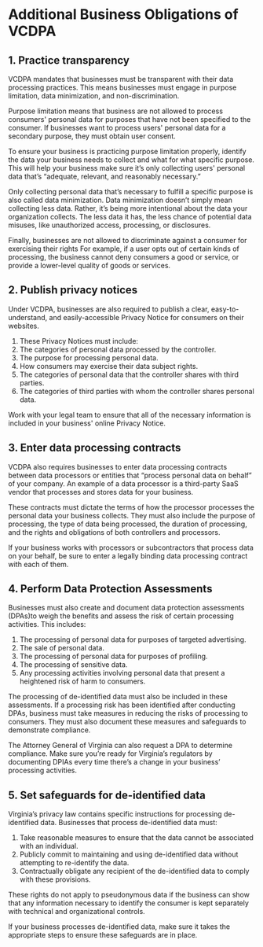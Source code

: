 # Additional Business Obligations of VCDPA

## 1. Practice transparency

VCDPA mandates that businesses must be transparent with their data processing practices. This means businesses must engage in purpose limitation, data minimization, and non-discrimination. 

Purpose limitation means that business are not allowed to process consumers' personal data for purposes that have not been specified to the consumer. If businesses want to process users' personal data for a secondary purpose, they must obtain user consent.  

To ensure your business is practicing purpose limitation properly, identify the data your business needs to collect and what for what specific purpose. This will help your business make sure it’s only collecting users' personal data that’s “adequate, relevant, and reasonably necessary.”

Only collecting personal data that’s necessary to fulfill a specific purpose is also called data minimization. Data minimization doesn’t simply mean collecting less data. Rather, it’s being more intentional about the data your organization collects. The less data it has, the less chance of potential data misuses, like unauthorized access, processing, or disclosures. 

Finally, businesses are not allowed to discriminate against a consumer for exercising their rights  For example, if a user opts out of certain kinds of processing, the business cannot deny consumers a good or service, or provide a lower-level quality of goods or services. 

## 2. Publish privacy notices

Under VCDPA, businesses are also required to publish a clear, easy-to-understand, and easily-accessible Privacy Notice for consumers on their websites.

1. These Privacy Notices must include: 
2. The categories of personal data processed by the controller.
3. The purpose for processing personal data.
4. How consumers may exercise their data subject rights.
5. The categories of personal data that the controller shares with third parties.
6. The categories of third parties with whom the controller shares personal data.

Work with your legal team to ensure that all of the necessary information is included in your business' online Privacy Notice.

## 3. Enter data processing contracts 

VCDPA also requires businesses to enter data processing contracts between data processors or entities that “process personal data on behalf” of your company. An example of a data processor is a third-party SaaS vendor that processes and stores data for your business. 

These contracts must dictate the terms of how the processor processes the personal data your business collects. They must also include the purpose of processing, the type of data being processed, the duration of processing, and the rights and obligations of both controllers and processors. 

If your business works with processors or subcontractors that process data on your behalf, be sure to enter a legally binding data processing contract with each of them.

## 4. Perform Data Protection Assessments

Businesses must also create and document data protection assessments (DPAs)to weigh the benefits and assess the risk of certain processing activities. This includes:

1. The processing of personal data for purposes of targeted advertising.
2. The sale of personal data.
3. The processing of personal data for purposes of profiling.
4. The processing of sensitive data.
5. Any processing activities involving personal data that present a heightened risk of harm to consumers.

The processing of de-identified data must also be included in these assessments. If a processing risk has been identified after conducting DPAs, business must take measures in reducing the risks of processing to consumers. They must also document these measures and safeguards to demonstrate compliance. 

The Attorney General of Virginia can also request a DPA to determine compliance. Make sure you’re ready for Virginia’s regulators by documenting DPIAs every time there’s a change in your business’ processing activities.

## 5. Set safeguards for de-identified data

Virginia’s privacy law contains specific instructions for processing de-identified data. Businesses that process de-identified data must:

1. Take reasonable measures to ensure that the data cannot be associated with an individual.
2. Publicly commit to maintaining and using de-identified data without attempting to re-identify the data.
3. Contractually obligate any recipient of the de-identified data to comply with these provisions. 

These rights do not apply to pseudonymous data if the business can show that any information necessary to identify the consumer is kept separately with technical and organizational controls.

If your business processes de-identified data, make sure it takes the appropriate steps to ensure these safeguards are in place.